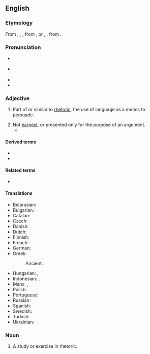 ==English==
{{was wotd|2007|February|26}}

===Etymology===
From {{inh|en|enm|rethorycal}}, {{m|enm|rethoricalle}}, {{m|enm|rethorycall}}, from {{m|enm|rethorik}}, {{m|enm|rhetoric|pos=noun}} or {{der|en|la|rēthoricus}}, {{m|la|rhētoricus}}, from {{der|en|grc|ῥητορικός||concerning public speaking}}.

===Pronunciation===
* {{a|RP}} {{IPA|en|/ɹɪˈtɒɹ.ɪ.kəl/|/ɹəˈtɒɹ.ɪ.kəl/}}
* {{a|US}} {{IPA|en|/ɹɪˈtɔɹɪkəl/|/ɹəˈtɔɹɪkəl/}}
* {{audio|en|en-us-rhetorical.ogg|Audio (US)}}
* {{audio|en|en-au-rhetorical.ogg|Audio (AU)}}

===Adjective===
{{en-adj|-}}

# Part of or similar to [[rhetoric]], the use of language as a means to persuade.
#: {{ux|en|A '''rhetorical''' question is one used merely to make a point, with no response expected.}}
# Not [[earnest]], or presented only for the purpose of an argument.
#*{{quote-journal
|en
|journal=Slate
|date=2019-9-6
|author=Jordan Weissman
|url=https://slate.com/culture/2019/09/bari-weiss-how-to-fight-antisemitism-review.html
|title=How Not to Fight Anti-Semitism
|passage=Unfortunately, she has used the attack as a launch pad for a bizarre and undercooked exercise in '''rhetorical''' bothsidesism, in which she argues that American Jews should be just as worried about college students who overzealously criticize Israel as they are about the aspiring ''Einsatzgruppen'' who shoot up shuls.}}

====Derived terms====
* {{l|en|rhetorical question}}
* {{l|en|rhetorically}}

====Related terms====
* {{l|en|rhetoric}}

====Translations====
{{trans-top|part of or similar to rhetoric}}
* Belarusian: {{t|be|рытары́чны}}
* Bulgarian: {{t+|bg|риторичен}}
* Catalan: {{t|ca|retòric}}
* Czech: {{t+|cs|řečnický|m}}
* Danish: {{t+|da|retorisk}}
* Dutch: {{t+|nl|retorisch}}
* Finnish: {{t+|fi|retorinen}}
* French: {{t+|fr|rhétorique}}
* German: {{t+|de|rhetorisch}}
* Greek: {{t+|el|ρητορικός}}
*: Ancient: {{t|grc|ῥητορικός}}
{{trans-mid}}
* Hungarian: {{t|hu|retorikai}}, {{t|hu|szónoklattani}}
* Indonesian: {{t+|id|retoris}}, {{t+|id|retorik}}
* Manx: {{t|gv|retrickagh}}, {{t|gv|so-loayrtagh}}
* Polish: {{t+|pl|retoryczny|m}}
* Portuguese: {{t+|pt|retórico}}
* Russian: {{t+|ru|ритори́ческий}}
* Spanish: {{t+|es|retórico}}
* Swedish: {{t+|sv|retorisk}}
* Turkish: {{t+|tr|sözbilimsel}}
* Ukrainian: {{t|uk|ритори́чний}}
{{trans-bottom}}

===Noun===
{{en-noun}}

# {{lb|en|education|dated}} A study or exercise in rhetoric.